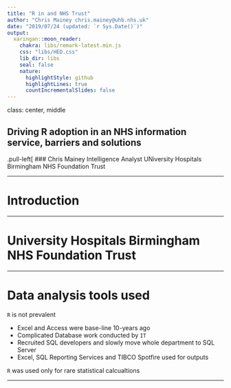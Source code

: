 ```yaml
---
title: "R in and NHS Trust"
author: "Chris Mainey chris.mainey@uhb.nhs.uk"
date: "2019/07/24 (updated: `r Sys.Date()`)"
output:
  xaringan::moon_reader:
    chakra: libs/remark-latest.min.js
    css: "libs/HED.css"
    lib_dir: libs
    seal: false
    nature:
      highlightStyle: github
      highlightLines: true
      countIncrementalSlides: false
---
```

class: center, middle

## Driving R adoption in an NHS information service, barriers and solutions

.pull-left[
### Chris Mainey
Intelligence Analyst
UNiversity Hospitals Birmingham 
NHS Foundation Trust

\email{chris.mainey@uhb.nhs.uk}

---

# Introduction

---

# University Hospitals Birmingham NHS Foundation Trust

---

# Data analysis tools used

`R` is not prevalent

- Excel and Access were base-line 10-years ago
- Complicated Database work conducted by `IT`
- Recruited SQL developers and slowly move whole department to SQL Server
- Excel, SQL Reporting Services and TIBCO Spotfire used for outputs

`R` was used only for rare statistical calcualtions

---